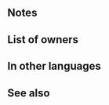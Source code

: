 {{SkillPage Tabs}}{{Weapon Infobox
|tagid=SID_若獣の化身・重装
|weaponType=Beast
|might=6
|range=1
|effect=At start of turn, if unit is adjacent to only beast or dragon allies or if unit is not adjacent to any ally, unit transforms (otherwise, unit reverts). If unit transforms, grants Atk+2, and unit can counterattack regardless of foe's range.
|cost=100
|exclusive=0
|canUseMove=Armored
|statModifiers=0,6,0,0,0
|next=Adult (Armored)
|promotionRarity=4
|promotionTier=1
|required=Whelp (Armored)
|properties=random_all
}}
==Notes==
{{Beast (Armored)}}
==List of owners==
{{Skill Hero List}}
{{NoInheritHeroes}}

==In other languages==
{{OtherLanguages
|japanese=若獣の化身・重装
|german=Jährling (Gep.)
|spanishEU=Fiera joven feroz
|spanishLA=Fiera joven feroz
|french=Jeune (armure)
|italian=Giovane (corazz.)
|chineseTW=若獸化身・重裝
|portuguese=Jovem (armad.)
}}
==See also==
{{See also skills|cond=Next LIKE 'Adult%'}}
{{Weapons Navbox}}